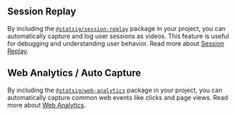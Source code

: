 
## Session Replay

By including the [`@statsig/session-replay`](https://www.npmjs.com/package/@statsig/session-replay) package in your project, you can automatically capture and log user sessions as videos. 
This feature is useful for debugging and understanding user behavior. Read more about [Session Replay](/session-replay/overview).

<GitHubEmbed url="https://raw.githubusercontent.com/statsig-io/js-client-monorepo/main/samples/react/src/samples/react-precomp/sample-react-session-replay.tsx" />



## Web Analytics / Auto Capture

By including the [`@statsig/web-analytics`](https://www.npmjs.com/package/@statsig/web-analytics) package in your project, you can automatically capture common web events like clicks and page views. 
Read more about [Web Analytics](/webanalytics/overview).

<GitHubEmbed url="https://raw.githubusercontent.com/statsig-io/js-client-monorepo/main/samples/react/src/samples/react-precomp/sample-react-auto-capture.tsx" />
